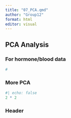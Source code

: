 ```yaml
---
title: "07_PCA.qmd"
author: "Group12"
format: html
editor: visual
---
```


## PCA Analysis 

### For hormone/blood data

```r
# 
```

### More PCA

```r
#| echo: false
2 * 2
```

### Header

```r

```
